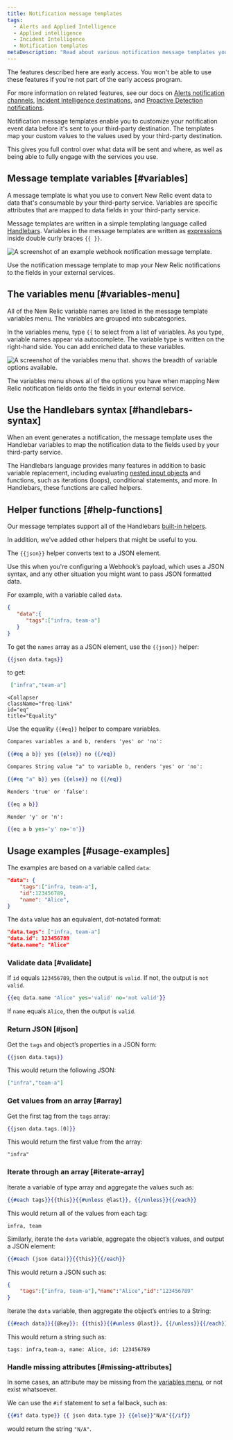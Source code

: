 ```yaml
---
title: Notification message templates
tags:
  - Alerts and Applied Intelligence
  - Applied intelligence
  - Incident Intelligence
  - Notification templates
metaDescription: "Read about various notification message templates you can use and apply."
---
```


<Callout title="Early access">
The features described here are early access. You won't be able to use these features if you're not part of the early access program.

For more information on related features, see our docs on [Alerts notification channels](/docs/alerts-applied-intelligence/new-relic-alerts/alert-notifications/notification-channels-control-where-send-alerts/), [Incident Intelligence destinations](/docs/alerts-applied-intelligence/applied-intelligence/incident-intelligence/incident-intelligence-destination-examples/), and [Proactive Detection notifications](https://docs.newrelic.com/docs/alerts-applied-intelligence/applied-intelligence/proactive-detection/proactive-detection-applied-intelligence/#set-up).
</Callout>

Notification message templates enable you to customize your notification event data before it's sent to your third-party destination. The templates map your custom values to the values used by your third-party destination. 

This gives you full control over what data will be sent and where, as well as being able to fully engage with the services you use.

## Message template variables [#variables]

A message template is what you use to convert New Relic event data to data that's consumable by your third-party service. Variables are specific attributes that are mapped to data fields in your third-party service.

Message templates are written in a simple templating language called [Handlebars](https://handlebarsjs.com/guide/). Variables in the message templates are written as [expressions](https://handlebarsjs.com/guide/expressions.html) inside double curly braces `{{ }}`.

![A screenshot of an example webhook notification message template.](./images/notification-payload-template.png "An example webhook notification message template.")

<figcaption>Use the notification message template to map your New Relic notifications to the fields in your external services.</figcaption>

## The variables menu [#variables-menu]

All of the New Relic variable names are listed in the message template variables menu. The variables are grouped into subcategories. 

In the variables menu, type `{{` to select from a list of variables. As you type, variable names appear via autocomplete. The variable type is written on the right-hand side. You can add enriched data to these variables.

![A screenshot of the variables menu that. shows the breadth of variable options available.](./images/notification-custom-variables.png "The variables menu that shows the breadth of variable options available.")

<figcaption>The variables menu shows all of the options you have when mapping New Relic notification fields onto the fields in your external service.</figcaption>

## Use the Handlebars syntax [#handlebars-syntax]

When an event generates a notification, the message template uses the Handlebar variables to map the notification data to the fields used by your third-party service.

The Handlebars language provides many features in addition to basic variable replacement, including evaluating [nested input objects](https://handlebarsjs.com/guide/#nested-input-objects) and functions, such as iterations (loops), conditional statements, and more. In Handlebars, these functions are called helpers.

## Helper functions [#help-functions]

Our message templates support all of the Handlebars [built-in helpers](https://handlebarsjs.com/guide/builtin-helpers.html).

In addition, we've added other helpers that might be useful to you.

<CollapserGroup>
  <Collapser
    className="freq-link"
    id="json"
    title="JSON"
  >

The `{{json}}` helper converts text to a JSON element.

Use this when you're configuring a Webhook’s payload, which uses a JSON syntax, and any other situation you might want to pass JSON formatted data.

For example, with a variable called `data`.

```json
{
   "data":{
      "tags":["infra, team-a"]
   }
}
```

To get the `names` array as a JSON element, use the `{{json}}` helper:

```handlebars
{{json data.tags}}
```

to get:

```json
 ["infra","team-a"]
```

  </Collapser>


    <Collapser
    className="freq-link"
    id="eq"
    title="Equality"
  >

Use the equality `{{#eq}}` helper to compare variables.

```handlebars
Compares variables a and b, renders 'yes' or 'no':

{{#eq a b}} yes {{else}} no {{/eq}}

Compares String value "a" to variable b, renders 'yes' or 'no':

{{#eq "a" b}} yes {{else}} no {{/eq}}

Renders 'true' or 'false':

{{eq a b}}

Render 'y' or 'n':

{{eq a b yes='y' no='n'}}
```

  </Collapser>  
</CollapserGroup>

## Usage examples [#usage-examples]

The examples are based on a variable called `data`:

```json
"data": {
    "tags":["infra, team-a"],
    "id":123456789,
    "name": "Alice",
}
```

The `data` value has an equivalent, dot-notated format:

```json
"data.tags": ["infra, team-a"]
"data.id": 123456789
"data.name": "Alice"
```

### Validate data [#validate]

If `id` equals `123456789`, then the output is `valid`. If not, the output is `not valid`.

```handlebars
{{eq data.name "Alice" yes='valid' no='not valid'}}
```

If `name` equals `Alice`, then the output is `valid`.

### Return JSON [#json]

Get the `tags` and object’s properties in a JSON form:

```handlebars
{{json data.tags}}
```

This would return the following JSON:

```json
["infra","team-a"]
```

### Get values from an array [#array]

Get the first tag from the `tags` array:

```handlebars
{{json data.tags.[0]}}
```

This would return the first value from the array:

```shell
"infra"
```

### Iterate through an array [#iterate-array]

Iterate a variable of type array and aggregate the values such as:

```handlebars
{{#each tags}}{{this}}{{#unless @last}}, {{/unless}}{{/each}}
```

This would return all of the values from each tag:

```shell
infra, team
```

Similarly, iterate the `data` variable, aggregate the object’s values, and output a JSON element:

```handlebars
{{#each (json data)}}{{this}}{{/each}}
```

This would return a JSON such as:

```json
{
	"tags":["infra, team-a"],"name":"Alice","id":"123456789"
}
```

Iterate the `data` variable, then aggregate the object’s entries to a String:

```handlebars
{{#each data}}{{@key}}: {{this}}{{#unless @last}}, {{/unless}}{{/each}}
```

This would return a string such as:

```shell
tags: infra,team-a, name: Alice, id: 123456789
```

### Handle missing attributes [#missing-attributes]

In some cases, an attribute may be missing from the [variables menu](/docs/alerts-applied-intelligence/notifications/message-templates/#variables-menu), or not exist whatsoever.

We can use the `#if` statement to set a fallback, such as:

```handlebars
{{#if data.type}} {{ json data.type }} {{else}}"N/A"{{/if}} 
```

would return the string `"N/A"`.